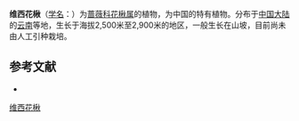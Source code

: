 {{Speciesbox
| name = 维西花楸
| status = 
| status_system = 
| image =
| genus = Sorbus
| species = monbeigii
| authority = (Card.) Yu
}}

'''维西花楸'''（[[学名|学名]]：{{lang|la|''Sorbus monbeigii''}}）为[[蔷薇科|蔷薇科]][[花楸属|花楸属]]的植物，为中国的特有植物。分布于[[中国大陆|中国大陆]]的[[云南|云南]]等地，生长于海拔2,500米至2,900米的地区，一般生长在山坡，目前尚未由人工引种栽培。

== 参考文献 ==
<div class="references-small">
* {{cite web| url =http://www.bioinfo.cn/db05/KmzwSpecies.php?action=view&id=19553| title =维西花楸| work =《中国高等植物数据库全库》| publisher =中国科学院微生物研究所| author =昆明植物研究所| accessdate =2009-02-25| deadurl =yes| archiveurl =https://web.archive.org/web/20160305082633/http://www.bioinfo.cn/db05/KmzwSpecies.php?action=view&id=19553| archivedate =2016-03-05}}
</div>
{{Taxonbar|from=Q15230694}}

[[Category:花楸属|维西花楸]]


{{植物小作品}}
